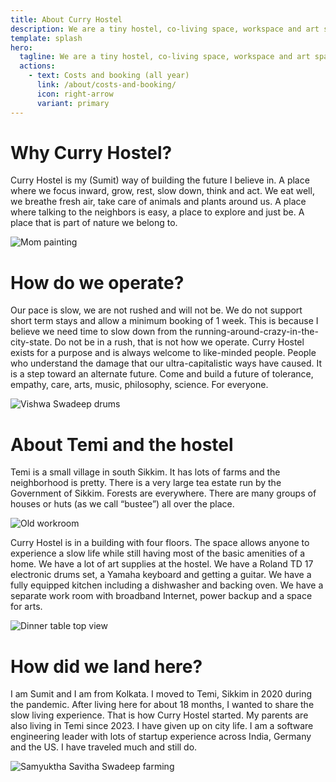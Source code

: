 ```yaml
---
title: About Curry Hostel
description: We are a tiny hostel, co-living space, workspace and art space in a small Himalayan village in Sikkim. Slow is the way of life here and that is how we operate.
template: splash
hero:
  tagline: We are a tiny hostel, co-living space, workspace and art space in a small Himalayan village in Sikkim. Slow is the way of life here and that is how we operate. We are also creating an online space for everyone to connect with spaces that host artists, exhibitions, events, etc.
  actions:
    - text: Costs and booking (all year)
      link: /about/costs-and-booking/
      icon: right-arrow
      variant: primary
---
```


# Why Curry Hostel?

Curry Hostel is my (Sumit) way of building the future I believe in. A place where we focus inward, grow, rest, slow down, think and act. We eat well, we breathe fresh air, take care of animals and plants around us. A place where talking to the neighbors is easy, a place to explore and just be. A place that is part of nature we belong to.

![Mom painting](../../../assets/Mom_painting.jpg)

# How do we operate?

Our pace is slow, we are not rushed and will not be. We do not support short term stays and allow a minimum booking of 1 week. This is because I believe we need time to slow down from the running-around-crazy-in-the-city-state. Do not be in a rush, that is not how we operate. Curry Hostel exists for a purpose and is always welcome to like-minded people. People who understand the damage that our ultra-capitalistic ways have caused. It is a step toward an alternate future. Come and build a future of tolerance, empathy, care, arts, music, philosophy, science. For everyone.

![Vishwa Swadeep drums](../../../assets/Vishwa_Swadeep_drums.jpg)

# About Temi and the hostel

Temi is a small village in south Sikkim. It has lots of farms and the neighborhood is pretty. There is a very large tea estate run by the Government of Sikkim. Forests are everywhere. There are many groups of houses or huts (as we call “bustee”) all over the place.

![Old workroom](../../../assets/Old_workroom.jpg)

Curry Hostel is in a building with four floors. The space allows anyone to experience a slow life while still having most of the basic amenities of a home. We have a lot of art supplies at the hostel. We have a Roland TD 17 electronic drums set, a Yamaha keyboard and getting a guitar. We have a fully equipped kitchen including a dishwasher and backing oven. We have a separate work room with broadband Internet, power backup and a space for arts.

![Dinner table top view](../../../assets/Dinner_table_top_view.jpg)

# How did we land here?

I am Sumit and I am from Kolkata. I moved to Temi, Sikkim in 2020 during the pandemic. After living here for about 18 months, I wanted to share the slow living experience. That is how Curry Hostel started. My parents are also living in Temi since 2023. I have given up on city life. I am a software engineering leader with lots of startup experience across India, Germany and the US. I have traveled much and still do.

![Samyuktha Savitha Swadeep farming](../../../assets/Samyuktha_Savitha_Swadeep_farming.jpg)
